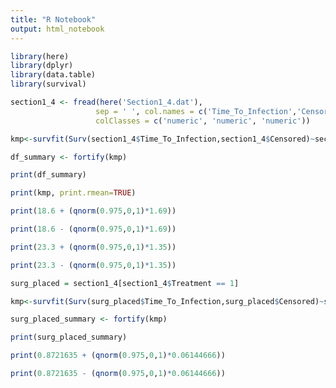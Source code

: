 ```yaml
---
title: "R Notebook"
output: html_notebook
---
```


```r
library(here)
library(dplyr)
library(data.table)
library(survival)
```

```r

section1_4 <- fread(here('Section1_4.dat'), 
                   sep = ' ', col.names = c('Time_To_Infection','Censored','Treatment'), 
                   colClasses = c('numeric', 'numeric', 'numeric'))

kmp<-survfit(Surv(section1_4$Time_To_Infection,section1_4$Censored)~section1_4$Treatment,type="kaplan-meier")

df_summary <- fortify(kmp)

print(df_summary)

```


```r

print(kmp, print.rmean=TRUE)
```
```r

print(18.6 + (qnorm(0.975,0,1)*1.69))

print(18.6 - (qnorm(0.975,0,1)*1.69))

```

```r

print(23.3 + (qnorm(0.975,0,1)*1.35))

print(23.3 - (qnorm(0.975,0,1)*1.35))

```


```r
surg_placed = section1_4[section1_4$Treatment == 1]

kmp<-survfit(Surv(surg_placed$Time_To_Infection,surg_placed$Censored)~surg_placed$Treatment,type="kaplan-meier", conf.int=0.9, conf.type='log-log')

surg_placed_summary <- fortify(kmp)

print(surg_placed_summary)
```
```r

print(0.8721635 + (qnorm(0.975,0,1)*0.06144666))

print(0.8721635 - (qnorm(0.975,0,1)*0.06144666))

```

```r

```